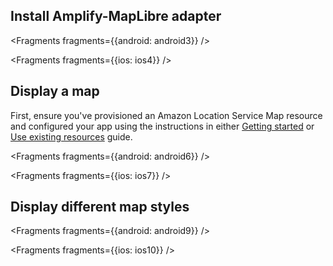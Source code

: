 ## Install Amplify-MapLibre adapter


<Fragments fragments={{android: android3}} />


<Fragments fragments={{ios: ios4}} />

## Display a map

First, ensure you've provisioned an Amazon Location Service Map resource and configured your app using the instructions in either [Getting started](/lib/geo/getting-started) or [Use existing resources](/lib/geo/existing-resources) guide.


<Fragments fragments={{android: android6}} />


<Fragments fragments={{ios: ios7}} />

## Display different map styles


<Fragments fragments={{android: android9}} />


<Fragments fragments={{ios: ios10}} />
